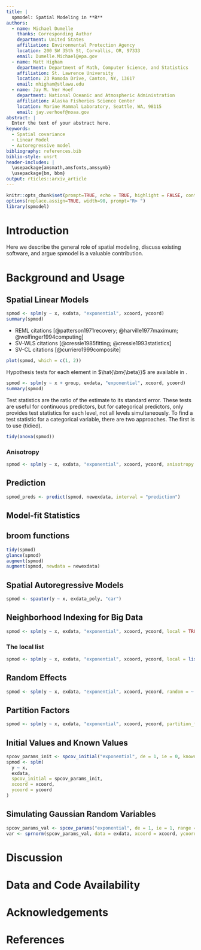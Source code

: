 ```yaml
---
title: |
  spmodel: Spatial Modeling in **R**
authors:
  - name: Michael Dumelle
    thanks: Corresponding Author
    department: United States
    affiliation: Environmental Protection Agency
    location: 200 SW 35th St, Corvallis, OR, 97333
    email: Dumelle.Michael@epa.gov
  - name: Matt Higham
    department: Department of Math, Computer Science, and Statistics
    affiliation: St. Lawrence University
    location: 23 Romoda Drive, Canton, NY, 13617
    email: mhigham@stlawu.edu
  - name: Jay M. Ver Hoef
    department: National Oceanic and Atmospheric Administration
    affiliation: Alaska Fisheries Science Center
    location: Marine Mammal Laboratory, Seattle, WA, 98115
    email: jay.verhoef@noaa.gov
abstract: |
  Enter the text of your abstract here.
keywords:
  - Spatial covariance
  - Linear Model
  - Autoregressive model
bibliography: references.bib
biblio-style: unsrt
header-includes: |
  \usepackage{amsmath,amsfonts,amssymb}
  \usepackage{bm, bbm}
output: rticles::arxiv_article
---
```


```r
knitr::opts_chunk$set(prompt=TRUE, echo = TRUE, highlight = FALSE, continue = " + ", comment = "")
options(replace.assign=TRUE, width=90, prompt="R> ")
library(spmodel)
```


# Introduction \label{sec:introduction}


Here we describe the general role of spatial modeling, discuss existing software, and argue spmodel is a valuable contribution.

# Background and Usage



## Spatial Linear Models

```r
spmod <- splm(y ~ x, exdata, "exponential", xcoord, ycoord)
summary(spmod)
```


* REML citations [@patterson1971recovery; @harville1977maximum; @wolfinger1994computing]
* SV-WLS citations [@cressie1985fitting; @cressie1993statistics]
* SV-CL citations [@curriero1999composite]

```r
plot(spmod, which = c(1, 2))
```

Hypothesis tests for each element in $\hat{\bm{\beta}}$ are available in \texttt{summary()}.
```r
spmod <- splm(y ~ x + group, exdata, "exponential", xcoord, ycoord)
summary(spmod)
```

Test statistics are the ratio of the estimate to its standard error. These tests are useful for continuous predictors, but for categorical predictors, \texttt{summary()} only provides test statistics for each level, not all levels simultaneously. To find a test statistic for a categorical variable, there are two approaches. The first is to use \texttt{anova()} (tidied). 
```r
tidy(anova(spmod))
```

### Anisotropy

```r
spmod <- splm(y ~ x, exdata, "exponential", xcoord, ycoord, anisotropy = TRUE)
```

## Prediction

```r
spmod_preds <- predict(spmod, newexdata, interval = "prediction")
```

## Model-fit Statistics

## broom functions

```r
tidy(spmod)
glance(spmod)
augment(spmod)
augment(spmod, newdata = newexdata)
```

## Spatial Autoregressive Models

```r
spmod <- spautor(y ~ x, exdata_poly, "car")
```


## Neighborhood Indexing for Big Data

```r
spmod <- splm(y ~ x, exdata, "exponential", xcoord, ycoord, local = TRUE)
```

### The local list

```r
spmod <- splm(y ~ x, exdata, "exponential", xcoord, ycoord, local = list(parallel = TRUE))
```


## Random Effects

```r
spmod <- splm(y ~ x, exdata, "exponential", xcoord, ycoord, random = ~ group)
```

## Partition Factors

```r
spmod <- splm(y ~ x, exdata, "exponential", xcoord, ycoord, partition_factor = ~ group)
```

## Initial Values and Known Values

```r
spcov_params_init <- spcov_initial("exponential", de = 1, ie = 0, known = "ie")
spmod <- splm(
  y ~ x,
  exdata,
  spcov_initial = spcov_params_init,
  xcoord = xcoord, 
  ycoord = ycoord
)
```

## Simulating Gaussian Random Variables

```r
spcov_params_val <- spcov_params("exponential", de = 1, ie = 1, range = 2)
var <- sprnorm(spcov_params_val, data = exdata, xcoord = xcoord, ycoord = ycoord)
```

# Discussion

# Data and Code Availability {.unnumbered}

# Acknowledgements {.unnumbered}

# References {.unnumbered}



